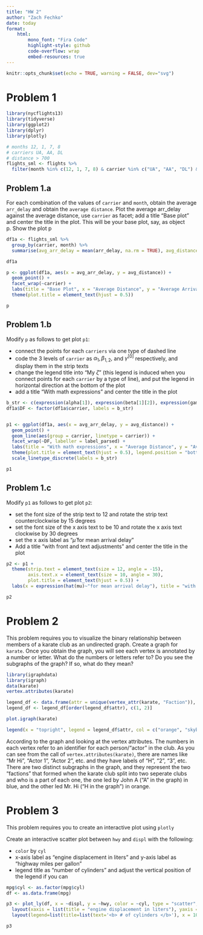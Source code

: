 ```yaml
---
title: "HW 2"
author: "Zach Fechko"
date: today
format:
    html:
        mono_font: "Fira Code"
        highlight-style: github
        code-overflow: wrap
        embed-resources: true
---
```


```r
knitr::opts_chunk$set(echo = TRUE, warning = FALSE, dev="svg")
```

# Problem 1

```r
library(nycflights13)
library(tidyverse)
library(ggplot2)
library(dplyr)
library(plotly)
```

```r
# months 12, 1, 7, 8
# carriers UA, AA, DL
# distance > 700
flights_sml <- flights %>%
  filter(month %in% c(12, 1, 7, 8) & carrier %in% c("UA", "AA", "DL") & distance > 700)
```

## Problem 1.a
For each combination of the values of `carrier` and `month`, obtain the average `arr_delay` and obtain the `average distance`. Plot the average arr_delay against the average distance, use `carrier` as facet; add a title “Base plot” and center the title in the plot. This will be your base plot, say, as object p. Show the plot p

```r
df1a <- flights_sml %>%
  group_by(carrier, month) %>%
  summarise(avg_arr_delay = mean(arr_delay, na.rm = TRUE), avg_distance = mean(distance, na.rm = TRUE))

df1a

p <- ggplot(df1a, aes(x = avg_arr_delay, y = avg_distance)) +
  geom_point() +
  facet_wrap(~carrier) +
  labs(title = "Base Plot", x = "Average Distance", y = "Average Arrival Delay") +
  theme(plot.title = element_text(hjust = 0.5))

p
```

## Problem 1.b
Modify `p` as follows to get plot `p1`:  

- connect the points for each `carriers` via one type of dashed line
- code the 3 levels of `carrier` as $\alpha_1, \beta_{1, 2},$ and $\gamma^{[0]}$ respectively, and display them in the strip texts
- change the legend title into "My $\zeta$" (this legend is induced when you connect points for each `carrier` by a type of line), and put the legend in horizontal direction at the bottom of the plot
- add a title "With math expressions" and center the title in the plot

```r
b_str <- c(expression(alpha[1]), expression(beta[1][2]), expression(gamma^0))
df1a$DF <- factor(df1a$carrier, labels = b_str)


p1 <- ggplot(df1a, aes(x = avg_arr_delay, y = avg_distance)) +
  geom_point() +
  geom_line(aes(group = carrier, linetype = carrier)) +
  facet_wrap(~DF, labeller = label_parsed) +
  labs(title = "With math expressions", x = "Average Distance", y = "Average Arrival Delay", linetype = expression(My~zeta)) +
  theme(plot.title = element_text(hjust = 0.5), legend.position = "bottom", legend.direction = "horizontal") +
  scale_linetype_discrete(labels = b_str)

p1
```


## Problem 1.c
Modify `p1` as follows to get plot `p2`:

- set the font size of the strip text to 12 and rotate the strip text counterclockwise by 15 degrees
- set the font size of the x axis text to be 10 and rotate the x axis text clockwise by 30 degrees
- set the x axis label as "$\hat{\mu}$ for mean arrival delay"
- Add a title "with front and text adjustments" and center the title in the plot

```r
p2 <- p1 +
  theme(strip.text = element_text(size = 12, angle = -15),
        axis.text.x = element_text(size = 10, angle = 30),
        plot.title = element_text(hjust = 0.5)) +
  labs(x = expression(hat(mu)~"for mean arrival delay"), title = "with front and text adjustments")

p2
```

# Problem 2
This problem requires you to visualize the binary relationship between members of a karate club as an undirected graph. Create a graph for `karate`. Once you obtain the graph, you will see each vertex is annotated by a number or letter. What do the numbers or letters refer to? Do you see the subgraphs of the graph? If so, what do they mean?

```r
library(igraphdata)
library(igraph)
data(karate)
vertex.attributes(karate)

legend_df <- data.frame(attr = unique(vertex_attr(karate, "Faction")), color = unique(V(karate)$color))
legend_df <- legend_df[order(legend_df$attr), c(1, 2)]

plot.igraph(karate)

legend(x = "topright", legend = legend_df$attr, col = c("orange", "skyblue"), title = "Faction", bty = "n", pch = 19)
```


According to the graph and looking at the vertex attributes. The numbers in each vertex refer to an identifier for each person/"actor" in the club. As you can see from the call of `vertex.attributes(karate)`, there are names like "Mr Hi", "Actor 1", "Actor 2", etc. and they have labels of "H", "2", "3", etc. There are two distinct subgraphs in the graph, and they represent the two "factions" that formed when the karate club split into two seperate clubs and who is a part of each one, the one led by John A ("A" in the graph) in blue, and the other led Mr. Hi ("H in the graph") in orange.

# Problem 3
This problem requires you to create an interactive plot using `plotly`

Create an interactive scatter plot between `hwy` and `displ` with the following:  

- `color` by `cyl`
- x-axis label as "engine displacement in liters" and y-axis label as "highway miles per gallon"
- legend title as "number of cylinders" and adjust the vertical position of the legend if you can


```r
mpg$cyl <- as.factor(mpg$cyl)
df <- as.data.frame(mpg)

p3 <- plot_ly(df, x = ~displ, y = ~hwy, color = ~cyl, type = "scatter", mode="markers") %>%
  layout(xaxis = list(title = "engine displacement in liters"), yaxis = list(title = "highway miles per gallon")) %>%
  layout(legend=list(title=list(text='<b> # of cylinders </b>'), x = 100, y = 0.5))

p3
```
